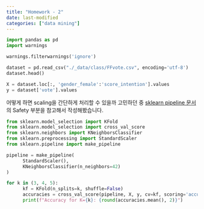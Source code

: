 ```yaml
---
title: "Homework - 2"
date: last-modified
categories: ["data mining"]
---
```


```python
import pandas as pd
import warnings

warnings.filterwarnings('ignore')

dataset = pd.read_csv("./_data/class/FFvote.csv", encoding='utf-8')
dataset.head()
```

```python
X = dataset.loc[:, 'gender_female':'score_intention'].values
y = dataset['vote'].values
```

어떻게 하면 scaling을 간단하게 처리할 수 있을까 고민하던 중
[sklearn pipeline 문서](https://scikit-learn.org/stable/modules/compose.html#pipeline-chaining-estimators)의 Safety 부분을 참고해서 작성해봤습니다.

```python
from sklearn.model_selection import KFold
from sklearn.model_selection import cross_val_score
from sklearn.neighbors import KNeighborsClassifier
from sklearn.preprocessing import StandardScaler
from sklearn.pipeline import make_pipeline

pipeline = make_pipeline(
      StandardScaler(),
      KNeighborsClassifier(n_neighbors=42)
)

for k in (3, 4, 5):
      kf = KFold(n_splits=k, shuffle=False)
      accuracies = cross_val_score(pipeline, X, y, cv=kf, scoring='accuracy')
      print(f"Accuracy for K={k}: {round(accuracies.mean(), 2)}")
```
